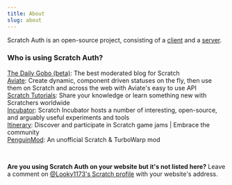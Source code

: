 ```yaml
---
title: About
slug: about
---
```


Scratch Auth is an open-source project, consisting of a [client](https://github.com/Looky1173/Scratch-Auth-Client) and a [server](https://github.com/Looky1173/Scratch-Auth-Server).

### Who is using Scratch Auth?

[The Daily Gobo (beta)](https://beta.thedailygobo.scratchtools.app/): The best moderated blog for Scratch\
[Aviate](https://aviateapp.eu.org/): Create dynamic, component driven statuses on the fly, then use them on Scratch and across the web with Aviate's easy to use API\
[Scratch Tutorials](https://scratchtutorials.vercel.app): Share your knowledge or learn something new with Scratchers worldwide\
[Incubator](https://beta.itinerary.eu.org/): Scratch Incubator hosts a number of interesting, open-source, and arguably useful experiments and tools\
[Itinerary](https://itinerary.eu.org/): Discover and participate in Scratch game jams | Embrace the community\
[PenguinMod](https://penguinmod.site/): An unofficial Scratch & TurboWarp mod

<br />

**Are you using Scratch Auth on your website but it's not listed here?** Leave a comment on [@Looky1173's Scratch profile](https://scratch.mit.edu/users/Looky1173#comments) with your website's address.
